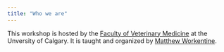 ```yaml
---
title: "Who we are"
---
```



This workshop is hosted by the [Faculty of Veterinary Medicine](http://www.vet.ucalgary.ca/) at the Unversity of Calgary.  It is taught and organized by [Matthew Workentine](https://about.me/mworkentine).